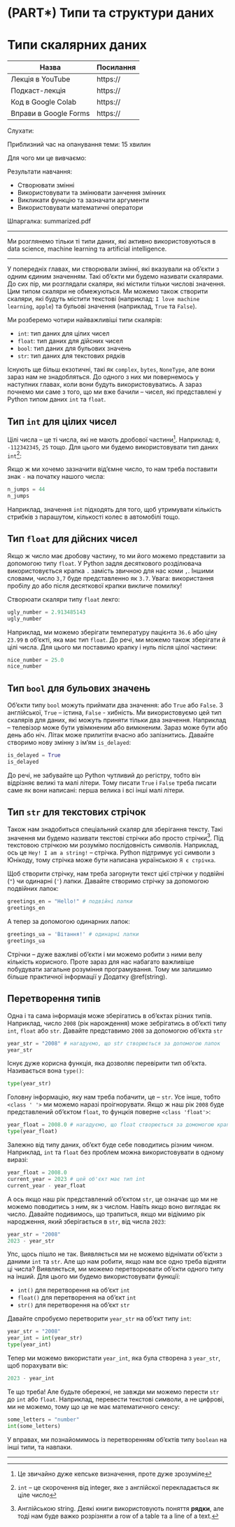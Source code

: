 # (PART\*) Типи та структури даних {-}

# Типи скалярних даних

| Назва                 | Посилання |
|-----------------------|-----------|
| Лекція в YouTube      | https://  |
| Подкаст-лекція        | https://  |
| Код в Google Colab    | https://  |
| Вправи в Google Forms | https://  |

Слухати:

Приблизний час на опанування теми: 15 хвилин

Для чого ми це вивчаємо:

Результати навчання:

- Створювати змінні
- Використовувати та змінювати занчення змінних
- Викликати функцію та зазначати аргументи
- Використовувати математичні оператори

Шпаргалка: summarized.pdf

---

Ми розглянемо тільки ті типи даних, які активно використовуються в data science, machine learning та artificial intelligence.

---

У попередніх главах, ми створювали змінні, які вказували на об'єкти з одним єдиним значенням. Такі об'єкти ми будемо називати скалярами. До сих пір, ми розглядали скаляри, які містили тільки числові значення. Цим типом скаляри не обмежуються. Ми можемо також створити скаляри, які будуть містити текстові (наприклад: `I love machine learning`, `apple`) та бульові значення (наприклад, `True` та `False`).

Ми розберемо чотири найважливіші типи скалярів:

- `int`: тип даних для цілих чисел
- `float`: тип даних для дійсних чисел
- `bool`: тип даних для бульових значень
- `str`: тип даних для текстових рядків

Існують ще більш екзотичні, такі як `complex`, `bytes`, `NoneType`, але вони зараз нам не знадобляться. До одного з них ми повернемось у наступних главах, коли вони будуть використовуватись. А зараз почнемо ми саме з того, що ми вже бачили -- чисел, які представлені у Python типом даних `int` та `float`.

## Тип `int` для цілих чисел

Цілі числа -- це ті числа, які не мають дробової частини^[Це звичайно дуже кепське визначення, проте дуже зрозуміле]. Наприклад: `0`, `-112342345`, `25` тощо. Для цього ми будемо використовувати тип даних `int`^[`int` -- це скорочення від integer, яке з англійскої перекладається як ціле число]: 

Якщо ж ми хочемо зазначити від'ємне число, то нам треба поставити знак `-` на початку нашого числа: 

```python
n_jumps = 44
n_jumps
```

Наприклад, значення `int` підходять для того, щоб утримувати кількість стрибків з парашутом, кількості колес в автомобілі тощо. 

## Тип `float` для дійсних чисел

Якщо ж число має дробову частину, то ми його можемо представити за допомогою типу `float`. У Python задля десяткового розділювача використовується крапка `.` замість звичною для нас коми `,`. Іншими словами, число `3,7` буде представленно як `3.7`. Увага: використання пробілу до або після десяткової крапки викличе помилку! 

Створюати скаляри типу `float` лекго:

```python
ugly_number = 2.913485143
ugly_number
```

Наприклад, ми можемо зберігати температуру пацієнта `36.6` або ціну `23.99` в об'єкті, яка має тип `float`. До речі, ми можемо також зберігати й цілі числа. Для цього ми поставимо крапку і нуль після цілої частини:

```python
nice_number = 25.0
nice_number
```

## Тип `bool` для бульових значень

Об'єкти типу `bool` можуть приймати два значення: або `True` або `False`. З англійської, `True` -- істина, `False` - хибність. Ми використовуємо цей тип скалярів для даних, які можуть приняти тільки два значення. Наприклад -- телевізор може бути увімкненим або вимкненим. Зараз може бути або день або ніч. Літак може прилитіти вчасно або запізнитись. Давайте створимо нову змінну з ім'ям `is_delayed`: 

```python
is_delayed = True
is_delayed
```

До речі, не забувайте що Python чутливий до регістру, тобто він відрізняє великі та малі літери. Тому писати `True` і `False` треба писати саме як вони написані: перша велика і всі інші малі літери.

## Тип `str` для текстових стрічок 

Також нам знадобиться спеціальний скаляр для зберігання тексту. Такі значення ми будемо називати текстові стрічки або просто стрічки^[Англійською string. Деякі книги використовують поняття **рядки**, але тоді нам буде важко розрізняти a row of a table та a line of a text.]. Під текстовою стрічкою ми розумімо послідовність символів. Наприклад, ось це `Hey! I am a string!` -- стрічка. Python підтримує усі символи з Юнікоду, тому стрічка може бути написана українською `Я є стрічка`.

Щоб створити стрічку, нам треба загорнути текст цієї стрічки у подвійні (`"`) чи одинарні (`'`) лапки. Давайте створимо стрічку за допомогою подвійних лапок:

```python
greetings_en = "Hello!" # подвійні лапки
greetings_en
```

А тепер за допомогою одинарних лапок:

```python
greetings_ua = 'Вітання!' # одинарні лапки
greetings_ua
```

Стрічки -- дуже важливі об'єкти і ми можемо робити з ними велу кількість корисного. Проте зараз для нас набагато важливіше побудувати загальне розуміння програмування. Тому ми залишимо більше практичної інформації у Додатку \@ref(string).

## Перетворення типів

Одна і та сама інформація може зберігатись в об'єктах різних типів. Наприклад, число `2008` (рік нарождення) може зебрігатись в об'єкті типу `int`, `float` або `str`. Давайте представимо `2008` за допомогою об'єкта `str`

```python
year_str = "2008" # нагадуємо, що str створюється за допомогою лапок
year_str
```

Існує дуже корисна функція, яка дозволяє перевірити тип об'єкта. Називається вона `type()`:

```python
type(year_str)
```

Головну інформацію, яку нам треба побачити, це -- `str`. Усе інше, тобто `<class ' '>` ми можемо наразі проігнорувати. Якщо ж наш рік `2008` буде представлений об'єктом `float`, то фунцкія поверне `<class 'float'>`:

```python
year_float = 2008.0 # нагадуємо, що float створюється за домомогою крапки
type(year_float)
```

Залежно від типу даних, об'єкт буде себе поводитись різним чином. Наприклад, `int` та `float` без проблем можна використовувати в одному виразі:

```python
year_float = 2008.0
current_year = 2023 # цей об'єкт має тип int
current_year - year_float
```

А ось якщо наш рік представлений об'єктом `str`, це означає що ми не можемо поводитись з ним, як з числом. Навіть якщо воно виглядає як число. Давайте подивимось, що трапиться, якщо ми відімимо рік народження, який зберігається в `str`, від числа `2023`:

```python
year_str = "2008" 
2023 - year_str
```

Упс, щось пішло не так. Виявляється ми не можемо віднімати об'єкти з даними `int` та `str`. Але що нам робити, якщо нам все одно треба відняти ці числа? Виявляється, ми можемо перетворювати об'єкти одного типу на інший. Для цього ми будемо використовувати функції: 

- `int()` для перетворення на об'єкт `int`
- `float()` для перетворення на об'єкт `int`
- `str()` для перетворення на об'єкт `str`

Давайте спробуємо перетворити `year_str` на об'єкт типу `int`: 

```python
year_str = "2008"
year_int = int(year_str)
type(year_int)
```

Тепер ми можемо використати `year_int`, яка була створена з `year_str`, щоб порахувати вік: 

```python
2023 - year_int
```

Те що треба! Але будьте обережні, не завжди ми можемо перести `str` до `int` або `float`. Наприклад, перевести текстові символи, а не цифрові, ми не можемо, тому що це не має математичного сенсу:

```python
some_letters = "number"
int(some_letters)
```

У вправах, ми познайомимось із перетворенням об'єктів типу `boolean` на інші типи, та навпаки.

---

